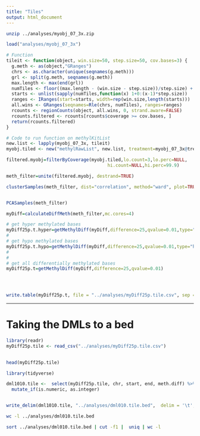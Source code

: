 ```yaml
---
title: "Tiles"
output: html_document
---
```





```bash
unzip ../analyses/myobj_07_3x.zip
```


```r
load("analyses/myobj_07_3x")
```




```r
# Function
tileit <- function(object, win.size=50, step.size=50, cov.bases=3) {
  g.meth <- as(object,"GRanges")
  chrs <- as.character(unique(seqnames(g.meth)))
  grl <- split(g.meth, seqnames(g.meth))
  max.length <- max(end(grl))
  numTiles <- floor((max.length - (win.size - step.size))/step.size) + 1
  starts <- unlist(sapply(numTiles,function(x) 1+0:(x-1)*step.size))
  ranges <- IRanges(start=starts, width=rep(win.size,length(starts)))
  all.wins <- GRanges(seqnames=Rle(chrs, numTiles), ranges=ranges)
  rcounts <- regionCounts(object, all.wins, 0, strand.aware=FALSE)
  rcounts.filtered <- rcounts[rcounts$coverage >= cov.bases, ]
  return(rcounts.filtered)
}

# Code to run function on methylKitList
new.list <- lapply(myobj_07_3x, tileit)
myobj.tiled <- new("methylRawList", new.list, treatment=myobj_07_3x@treatment)
```


```r
filtered.myobj=filterByCoverage(myobj.tiled,lo.count=3,lo.perc=NULL,
                                      hi.count=NULL,hi.perc=99.9)

meth_filter=unite(filtered.myobj, destrand=TRUE)

clusterSamples(meth_filter, dist="correlation", method="ward", plot=TRUE)


PCASamples(meth_filter)


```






```r
myDiff=calculateDiffMeth(meth_filter,mc.cores=4)

```



```r
# get hyper methylated bases
myDiff25p.t.hyper=getMethylDiff(myDiff,difference=25,qvalue=0.01,type="hyper")
#
# get hypo methylated bases
myDiff25p.t.hypo=getMethylDiff(myDiff,difference=25,qvalue=0.01,type="hypo")
#
#
# get all differentially methylated bases
myDiff25p.t=getMethylDiff(myDiff,difference=25,qvalue=0.01)





```




```r
write.table(myDiff25p.t, file = "../analyses/myDiff25p.tile.csv", sep = ",")
```


---
# Taking the DMLs to a bed

```r
library(readr)
myDiff25p.tile <- read_csv("../analyses/myDiff25p.tile.csv")
 
```


```r
head(myDiff25p.tile)
```


```r
library(tidyverse)
```



```r
dml1010.tile <-  select(myDiff25p.tile, chr, start, end, meth.diff) %>% 
  mutate_if(is.numeric, as.integer) 


write_delim(dml1010.tile, "../analyses/dml010.tile.bed",  delim = '\t', col_names = FALSE)
```


```bash
wc -l ../analyses/dml010.tile.bed
```

```bash
sort ../analyses/dml010.tile.bed | cut -f1 |  uniq | wc -l
```

